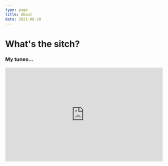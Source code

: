 ```yaml
---
type: page
title: About
date: 2021-06-10
---
```


# What's the sitch?

### My tunes...

<iframe
  width="100%"
  height="300"
  scrolling="no"
  frameborder="no"
  allow="autoplay"
  src="https://w.soundcloud.com/player/?url=https%3A//api.soundcloud.com/playlists/1276298737%3Fsecret_token%3Ds-xAs9scvH610&color=%23ff0000&auto_play=false&hide_related=true&show_comments=false&show_user=true&show_reposts=false&show_teaser=false&visual=false"
></iframe>